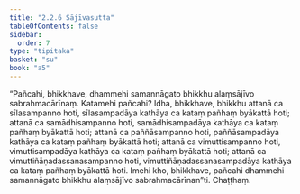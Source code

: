```yaml
---
title: "2.2.6 Sājīvasutta"
tableOfContents: false
sidebar:
  order: 7
type: "tipitaka"
basket: "su"
book: "a5"
---
```



<DynamicBreadcrumb />

<Division number="66" book="a5">

<Paragraph number="411" book="a5">
“Pañcahi, bhikkhave, dhammehi samannāgato bhikkhu alaṃsājīvo sabrahmacārīnaṃ. Katamehi pañcahi? Idha, bhikkhave, bhikkhu attanā ca sīlasampanno hoti, sīlasampadāya kathāya ca kataṃ pañhaṃ byākattā hoti; attanā ca samādhisampanno hoti, samādhisampadāya kathāya ca kataṃ pañhaṃ byākattā hoti; attanā ca paññāsampanno hoti, paññāsampadāya kathāya ca kataṃ pañhaṃ byākattā hoti; attanā ca vimuttisampanno hoti, vimuttisampadāya kathāya ca kataṃ pañhaṃ byākattā hoti; attanā ca vimuttiñāṇadassanasampanno hoti, vimuttiñāṇadassanasampadāya kathāya ca kataṃ pañhaṃ byākattā hoti. Imehi kho, bhikkhave, pañcahi dhammehi samannāgato bhikkhu alaṃsājīvo sabrahmacārīnan”ti.

</Paragraph>
</Division>

<Paragraph number="412" type="center" book="a5">
Chaṭṭhaṃ.
</Paragraph>